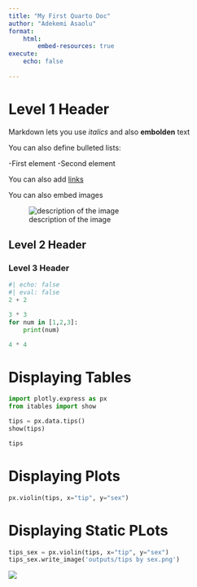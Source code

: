 ```yaml
---
title: "My First Quarto Doc"
author: "Adekemi Asaolu"
format: 
    html:
        embed-resources: true
execute:
    echo: false
   
---
```

# Level 1 Header

Markdown lets you use *italics* and also **embolden** text

You can also define bulleted lists:

-First element
-Second element

You can also add [links](https://thegraphcourses.org)

You can also embed images

![description of the image](images/tgc_unity-768x568.webp)

## Level 2 Header

### Level 3 Header

```python
#| echo: false
#| eval: false
2 + 2
```

```python
3 * 3
for num in [1,2,3]:
    print(num)

4 * 4
```

# Displaying Tables

```python
import plotly.express as px
from itables import show

tips = px.data.tips()
show(tips)
```

```python
tips
```

# Displaying Plots

```python
px.violin(tips, x="tip", y="sex")
```

# Displaying Static PLots


```python
tips_sex = px.violin(tips, x="tip", y="sex")
tips_sex.write_image('outputs/tips by sex.png')

```

![](outputs/tips%by%20by%20sex.png)